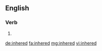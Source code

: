 ==English==

===Verb===
{{head|en|verb form}}

# {{en-past of|inhere}}

[[de:inhered]]
[[fa:inhered]]
[[mg:inhered]]
[[vi:inhered]]